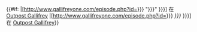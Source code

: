 {{#if: {{{quotes|}}} 
|[http://www.gallifreyone.com/episode.php?id={{{1|{{{id}}}}}} "{{{2|{{{title}}}}}}" {{{3|{{{description|}}}}}}] 在 [[Outpost Gallifrey]]
|[http://www.gallifreyone.com/episode.php?id={{{1|{{{id}}}}}} ''{{{2|{{{title}}}}}}'' {{{3|{{{description|}}}}}}] 在 [[Outpost Gallifrey]]}}